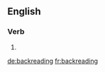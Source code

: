 ==English==

===Verb===
{{head|en|present participle}}

# {{present participle of|backread|lang=en}}

[[de:backreading]]
[[fr:backreading]]